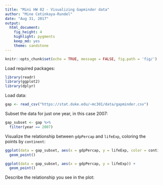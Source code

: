 ```yaml
---
title: "Mini HW 02 - Visualizing Gapminder data"
author: "Mine Cetinkaya-Rundel"
date: "Aug 31, 2017"
output: 
  html_document: 
    fig_height: 4
    highlight: pygments
    keep_md: yes
    theme: sandstone
---
```


```r
knitr::opts_chunk$set(echo = TRUE, message = FALSE, fig.path = 'fig/')

```

Load required packages:

```r
library(readr)
library(ggplot2)
library(dplyr)
```

Load data:

```r
gap <- read_csv("https://stat.duke.edu/~mc301/data/gapminder.csv")
```

Subset the data for just one year, in this case 2007:

```r
gap_subset <- gap %>%
  filter(year == 2007)
```

Visualize the relationship between `gdpPercap` and `lifeExp`, coloring the points by `continent`:

```r
ggplot(data = gap_subset, aes(x = gdpPercap, y = lifeExp, color = continent)) +
  geom_point()
```

```r
ggplot(data = gap_subset, aes(x = gdpPercap, y = lifeExp)) +
  geom_point()
```

Describe the relationship you see in the plot:
